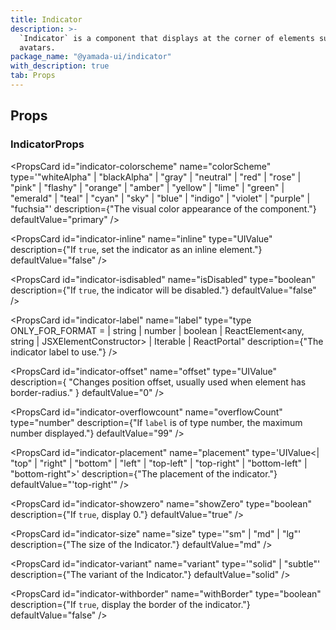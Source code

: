 ```yaml
---
title: Indicator
description: >-
  `Indicator` is a component that displays at the corner of elements such as
  avatars.
package_name: "@yamada-ui/indicator"
with_description: true
tab: Props
---
```


## Props

### IndicatorProps

<PropsCard
  id="indicator-colorscheme"
  name="colorScheme"
  type='"whiteAlpha" | "blackAlpha" | "gray" | "neutral" | "red" | "rose" | "pink" | "flashy" | "orange" | "amber" | "yellow" | "lime" | "green" | "emerald" | "teal" | "cyan" | "sky" | "blue" | "indigo" | "violet" | "purple" | "fuchsia"'
  description={"The visual color appearance of the component."}
  defaultValue="primary"
/>

<PropsCard
  id="indicator-inline"
  name="inline"
  type="UIValue<boolean>"
  description={"If `true`, set the indicator as an inline element."}
  defaultValue="false"
/>

<PropsCard
  id="indicator-isdisabled"
  name="isDisabled"
  type="boolean"
  description={"If `true`, the indicator will be disabled."}
  defaultValue="false"
/>

<PropsCard
  id="indicator-label"
  name="label"
  type="type ONLY_FOR_FORMAT =
  | string
  | number
  | boolean
  | ReactElement<any, string | JSXElementConstructor<any>>
  | Iterable<ReactNode>
  | ReactPortal"
  description={"The indicator label to use."}
/>

<PropsCard
  id="indicator-offset"
  name="offset"
  type="UIValue<number>"
  description={
    "Changes position offset, usually used when element has border-radius."
  }
  defaultValue="0"
/>

<PropsCard
  id="indicator-overflowcount"
  name="overflowCount"
  type="number"
  description={"If `label` is of type number, the maximum number displayed."}
  defaultValue="99"
/>

<PropsCard
  id="indicator-placement"
  name="placement"
  type='UIValue<| "top"
  | "right"
  | "bottom"
  | "left"
  | "top-left"
  | "top-right"
  | "bottom-left"
  | "bottom-right">'
  description={"The placement of the indicator."}
  defaultValue="'top-right'"
/>

<PropsCard
  id="indicator-showzero"
  name="showZero"
  type="boolean"
  description={"If `true`, display 0."}
  defaultValue="true"
/>

<PropsCard
  id="indicator-size"
  name="size"
  type='"sm" | "md" | "lg"'
  description={"The size of the Indicator."}
  defaultValue="md"
/>

<PropsCard
  id="indicator-variant"
  name="variant"
  type='"solid" | "subtle"'
  description={"The variant of the Indicator."}
  defaultValue="solid"
/>

<PropsCard
  id="indicator-withborder"
  name="withBorder"
  type="boolean"
  description={"If `true`, display the border of the indicator."}
  defaultValue="false"
/>
